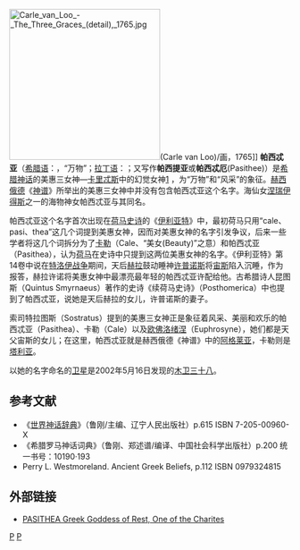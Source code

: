 {{expand|time=2013-10-31T06:00:27+00:00}}
{{unreferenced|time=2013-10-31T06:00:27+00:00}}
[[File:Carle_van_Loo_-_The_Three_Graces_(detail),_1765.jpg|270px]](Carle van Loo)/画，1765]]
'''帕西忒亚'''（[[希腊语|希腊语]]：{{lang|el|Πασιθέα}}，“万物”；[[拉丁语|拉丁语]]：{{lang|la|Pasithea}}；又写作'''帕西提亚'''或'''帕西忒厄'''(Pasithee)）是[[希腊神话|希腊神话]]的美惠三女神—[[卡里忒斯|卡里忒斯]]中的幻觉女神[http://www.iciba.com/Pasithee] {{Wayback|url=http://www.iciba.com/Pasithee |date=20190607204113 }}，为“万物”和“风采”的象征。[[赫西俄德|赫西俄德]]《[[神谱|神谱]]》所举出的美惠三女神中并没有包含帕西忒亚这个名字。海仙女[[涅瑞伊得斯|涅瑞伊得斯]]之一的海物神女帕西忒亚与其同名。

帕西忒亚这个名字首次出现在[[荷马史诗|荷马史诗]]的《[[伊利亚特|伊利亚特]]》中，最初荷马只用“cale、pasi、thea”这几个词提到美惠女神，因而对美惠女神的名字引发争议，后来一些学者将这几个词拆分为了[[卡里斯_(希腊神话)|卡勒]]（Cale、“美女(Beauty)”之意）和帕西忒亚（Pasithea），认为[[荷马|荷马]]在史诗中只提到这两位美惠女神的名字。《伊利亚特》第14卷中说在[[特洛伊战争|特洛伊战争]]期间，天后[[赫拉|赫拉]]鼓动睡神[[许普诺斯|许普诺斯]]将[[宙斯|宙斯]]陷入沉睡，作为报答，赫拉许诺将美惠女神中最漂亮最年轻的帕西忒亚许配给他。古希腊诗人昆图斯（Quintus Smyrnaeus）著作的史诗《续荷马史诗》（Posthomerica）中也提到了帕西忒亚，说她是天后赫拉的女儿，许普诺斯的妻子。

索司特拉图斯（Sostratus）提到的美惠三女神正是象征着风采、美丽和欢乐的帕西忒亚（Pasithea）、卡勒（Cale）以及[[欧佛洛绪涅|欧佛洛绪涅]]（Euphrosyne），她们都是天父宙斯的女儿；在这里，帕西忒亚就是赫西俄德《神谱》中的[[阿格莱亚|阿格莱亚]]，卡勒则是[[塔利亚_(美惠女神)|塔利亚]]。

以她的名字命名的[[卫星|卫星]]是2002年5月16日发现的[[木卫三十八|木卫三十八]]。

== 参考文献 ==
*《[[世界神话辞典|世界神话辞典]]》（鲁刚/主编、辽宁人民出版社）p.615 ISBN 7-205-00960-X
*《希腊罗马神话词典》（鲁刚、郑述谱/编译、中国社会科学出版社）p.200 统一书号：10190·193
*Perry L. Westmoreland. Ancient Greek Beliefs, p.112 ISBN 0979324815

== 外部链接 ==
*[http://www.theoi.com/Ouranios/KharisPasithea.html PASITHEA  Greek Goddess of Rest, One of the Charites] {{Wayback|url=http://www.theoi.com/Ouranios/KharisPasithea.html |date=20211211234232 }}

[[Category:希腊女神|P]]
[[Category:美神|P]]